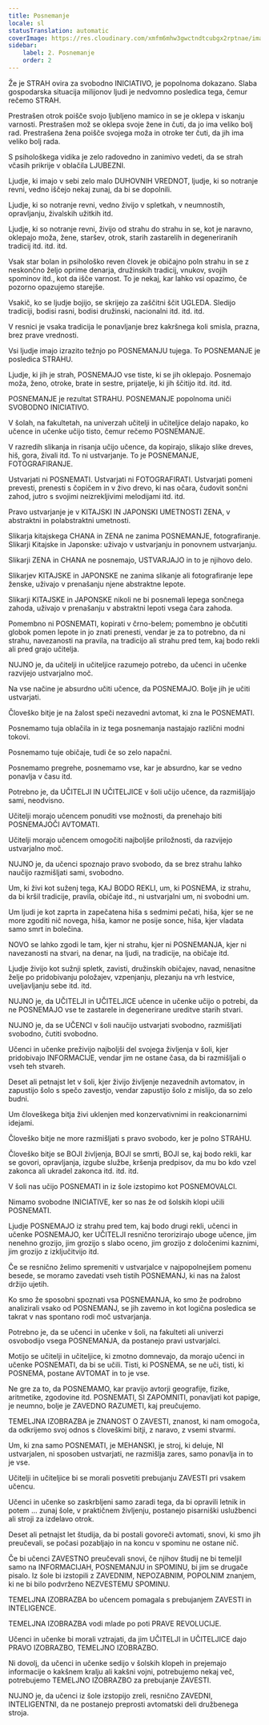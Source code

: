 ```yaml
---
title: Posnemanje
locale: sl
statusTranslation: automatic
coverImage: https://res.cloudinary.com/xmfm6mhw3gwctndtcubgx2rptnae/image/upload/v1740337243/small_cover_educacion_fundamental_a051170f1c.webp
sidebar:
    label: 2. Posnemanje
    order: 2
---
```

Že je STRAH ovira za svobodno INICIATIVO, je popolnoma dokazano. Slaba gospodarska situacija milijonov ljudi je nedvomno posledica tega, čemur rečemo STRAH.

Prestrašen otrok poišče svojo ljubljeno mamico in se je oklepa v iskanju varnosti. Prestrašen mož se oklepa svoje žene in čuti, da jo ima veliko bolj rad. Prestrašena žena poišče svojega moža in otroke ter čuti, da jih ima veliko bolj rada.

S psihološkega vidika je zelo radovedno in zanimivo vedeti, da se strah včasih prikrije v oblačila LJUBEZNI.

Ljudje, ki imajo v sebi zelo malo DUHOVNIH VREDNOT, ljudje, ki so notranje revni, vedno iščejo nekaj zunaj, da bi se dopolnili.

Ljudje, ki so notranje revni, vedno živijo v spletkah, v neumnostih, opravljanju, živalskih užitkih itd.

Ljudje, ki so notranje revni, živijo od strahu do strahu in se, kot je naravno, oklepajo moža, žene, staršev, otrok, starih zastarelih in degeneriranih tradicij itd. itd. itd.

Vsak star bolan in psihološko reven človek je običajno poln strahu in se z neskončno željo oprime denarja, družinskih tradicij, vnukov, svojih spominov itd., kot da išče varnost. To je nekaj, kar lahko vsi opazimo, če pozorno opazujemo starejše.

Vsakič, ko se ljudje bojijo, se skrijejo za zaščitni ščit UGLEDA. Sledijo tradiciji, bodisi rasni, bodisi družinski, nacionalni itd. itd. itd.

V resnici je vsaka tradicija le ponavljanje brez kakršnega koli smisla, prazna, brez prave vrednosti.

Vsi ljudje imajo izrazito težnjo po POSNEMANJU tujega. To POSNEMANJE je posledica STRAHU.

Ljudje, ki jih je strah, POSNEMAJO vse tiste, ki se jih oklepajo. Posnemajo moža, ženo, otroke, brate in sestre, prijatelje, ki jih ščitijo itd. itd. itd.

POSNEMANJE je rezultat STRAHU. POSNEMANJE popolnoma uniči SVOBODNO INICIATIVO.

V šolah, na fakultetah, na univerzah učitelji in učiteljice delajo napako, ko učence in učenke učijo tisto, čemur rečemo POSNEMANJE.

V razredih slikanja in risanja učijo učence, da kopirajo, slikajo slike dreves, hiš, gora, živali itd. To ni ustvarjanje. To je POSNEMANJE, FOTOGRAFIRANJE.

Ustvarjati ni POSNEMATI. Ustvarjati ni FOTOGRAFIRATI. Ustvarjati pomeni prevesti, prenesti s čopičem in v živo drevo, ki nas očara, čudovit sončni zahod, jutro s svojimi neizrekljivimi melodijami itd. itd.

Pravo ustvarjanje je v KITAJSKI IN JAPONSKI UMETNOSTI ZENA, v abstraktni in polabstraktni umetnosti.

Slikarja kitajskega CHANA in ZENA ne zanima POSNEMANJE, fotografiranje. Slikarji Kitajske in Japonske: uživajo v ustvarjanju in ponovnem ustvarjanju.

Slikarji ZENA in CHANA ne posnemajo, USTVARJAJO in to je njihovo delo.

Slikarjev KITAJSKE in JAPONSKE ne zanima slikanje ali fotografiranje lepe ženske, uživajo v prenašanju njene abstraktne lepote.

Slikarji KITAJSKE in JAPONSKE nikoli ne bi posnemali lepega sončnega zahoda, uživajo v prenašanju v abstraktni lepoti vsega čara zahoda.

Pomembno ni POSNEMATI, kopirati v črno-belem; pomembno je občutiti globok pomen lepote in jo znati prenesti, vendar je za to potrebno, da ni strahu, navezanosti na pravila, na tradicijo ali strahu pred tem, kaj bodo rekli ali pred grajo učitelja.

NUJNO je, da učitelji in učiteljice razumejo potrebo, da učenci in učenke razvijejo ustvarjalno moč.

Na vse načine je absurdno učiti učence, da POSNEMAJO. Bolje jih je učiti ustvarjati.

Človeško bitje je na žalost speči nezavedni avtomat, ki zna le POSNEMATI.

Posnemamo tuja oblačila in iz tega posnemanja nastajajo različni modni tokovi.

Posnemamo tuje običaje, tudi če so zelo napačni.

Posnemamo pregrehe, posnemamo vse, kar je absurdno, kar se vedno ponavlja v času itd.

Potrebno je, da UČITELJI IN UČITELJICE v šoli učijo učence, da razmišljajo sami, neodvisno.

Učitelji morajo učencem ponuditi vse možnosti, da prenehajo biti POSNEMAJOČI AVTOMATI.

Učitelji morajo učencem omogočiti najboljše priložnosti, da razvijejo ustvarjalno moč.

NUJNO je, da učenci spoznajo pravo svobodo, da se brez strahu lahko naučijo razmišljati sami, svobodno.

Um, ki živi kot suženj tega, KAJ BODO REKLI, um, ki POSNEMA, iz strahu, da bi kršil tradicije, pravila, običaje itd., ni ustvarjalni um, ni svobodni um.

Um ljudi je kot zaprta in zapečatena hiša s sedmimi pečati, hiša, kjer se ne more zgoditi nič novega, hiša, kamor ne posije sonce, hiša, kjer vladata samo smrt in bolečina.

NOVO se lahko zgodi le tam, kjer ni strahu, kjer ni POSNEMANJA, kjer ni navezanosti na stvari, na denar, na ljudi, na tradicije, na običaje itd.

Ljudje živijo kot sužnji spletk, zavisti, družinskih običajev, navad, nenasitne želje po pridobivanju položajev, vzpenjanju, plezanju na vrh lestvice, uveljavljanju sebe itd. itd.

NUJNO je, da UČITELJI in UČITELJICE učence in učenke učijo o potrebi, da ne POSNEMAJO vse te zastarele in degenerirane ureditve starih stvari.

NUJNO je, da se UČENCI v šoli naučijo ustvarjati svobodno, razmišljati svobodno, čutiti svobodno.

Učenci in učenke preživijo najboljši del svojega življenja v šoli, kjer pridobivajo INFORMACIJE, vendar jim ne ostane časa, da bi razmišljali o vseh teh stvareh.

Deset ali petnajst let v šoli, kjer živijo življenje nezavednih avtomatov, in zapustijo šolo s spečo zavestjo, vendar zapustijo šolo z mislijo, da so zelo budni.

Um človeškega bitja živi uklenjen med konzervativnimi in reakcionarnimi idejami.

Človeško bitje ne more razmišljati s pravo svobodo, ker je polno STRAHU.

Človeško bitje se BOJI življenja, BOJI se smrti, BOJI se, kaj bodo rekli, kar se govori, opravljanja, izgube službe, kršenja predpisov, da mu bo kdo vzel zakonca ali ukradel zakonca itd. itd. itd.

V šoli nas učijo POSNEMATI in iz šole izstopimo kot POSNEMOVALCI.

Nimamo svobodne INICIATIVE, ker so nas že od šolskih klopi učili POSNEMATI.

Ljudje POSNEMAJO iz strahu pred tem, kaj bodo drugi rekli, učenci in učenke POSNEMAJO, ker UČITELJI resnično terorizirajo uboge učence, jim nenehno grozijo, jim grozijo s slabo oceno, jim grozijo z določenimi kaznimi, jim grozijo z izključitvijo itd.

Če se resnično želimo spremeniti v ustvarjalce v najpopolnejšem pomenu besede, se moramo zavedati vseh tistih POSNEMANJ, ki nas na žalost držijo ujetih.

Ko smo že sposobni spoznati vsa POSNEMANJA, ko smo že podrobno analizirali vsako od POSNEMANJ, se jih zavemo in kot logična posledica se takrat v nas spontano rodi moč ustvarjanja.

Potrebno je, da se učenci in učenke v šoli, na fakulteti ali univerzi osvobodijo vsega POSNEMANJA, da postanejo pravi ustvarjalci.

Motijo se učitelji in učiteljice, ki zmotno domnevajo, da morajo učenci in učenke POSNEMATI, da bi se učili. Tisti, ki POSNEMA, se ne uči, tisti, ki POSNEMA, postane AVTOMAT in to je vse.

Ne gre za to, da POSNEMAMO, kar pravijo avtorji geografije, fizike, aritmetike, zgodovine itd. POSNEMATI, SI ZAPOMNITI, ponavljati kot papige, je neumno, bolje je ZAVEDNO RAZUMETI, kaj preučujemo.

TEMELJNA IZOBRAZBA je ZNANOST O ZAVESTI, znanost, ki nam omogoča, da odkrijemo svoj odnos s človeškimi bitji, z naravo, z vsemi stvarmi.

Um, ki zna samo POSNEMATI, je MEHANSKI, je stroj, ki deluje, NI ustvarjalen, ni sposoben ustvarjati, ne razmišlja zares, samo ponavlja in to je vse.

Učitelji in učiteljice bi se morali posvetiti prebujanju ZAVESTI pri vsakem učencu.

Učenci in učenke so zaskrbljeni samo zaradi tega, da bi opravili letnik in potem ... zunaj šole, v praktičnem življenju, postanejo pisarniški uslužbenci ali stroji za izdelavo otrok.

Deset ali petnajst let študija, da bi postali govoreči avtomati, snovi, ki smo jih preučevali, se počasi pozabljajo in na koncu v spominu ne ostane nič.

Če bi učenci ZAVESTNO preučevali snovi, če njihov študij ne bi temeljil samo na INFORMACIJAH, POSNEMANJU in SPOMINU, bi jim se drugače pisalo. Iz šole bi izstopili z ZAVEDNIM, NEPOZABNIM, POPOLNIM znanjem, ki ne bi bilo podvrženo NEZVESTEMU SPOMINU.

TEMELJNA IZOBRAZBA bo učencem pomagala s prebujanjem ZAVESTI in INTELIGENCE.

TEMELJNA IZOBRAZBA vodi mlade po poti PRAVE REVOLUCIJE.

Učenci in učenke bi morali vztrajati, da jim UČITELJI in UČITELJICE dajo PRAVO IZOBRAZBO, TEMELJNO IZOBRAZBO.

Ni dovolj, da učenci in učenke sedijo v šolskih klopeh in prejemajo informacije o kakšnem kralju ali kakšni vojni, potrebujemo nekaj več, potrebujemo TEMELJNO IZOBRAZBO za prebujanje ZAVESTI.

NUJNO je, da učenci iz šole izstopijo zreli, resnično ZAVEDNI, INTELIGENTNI, da ne postanejo preprosti avtomatski deli družbenega stroja.

